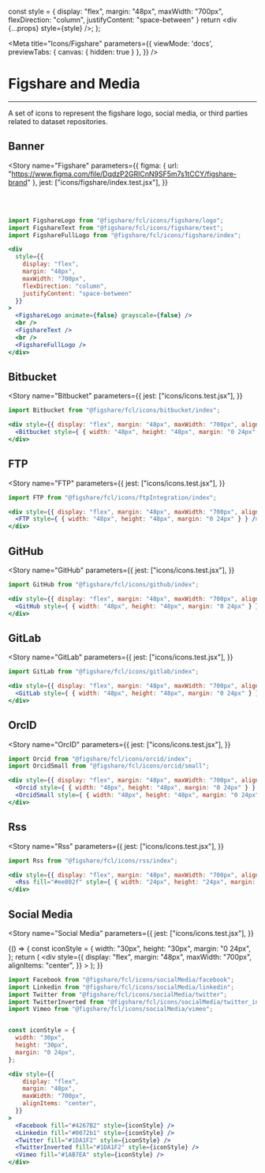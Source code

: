 

  const style = {
    display: "flex",
    margin: "48px",
    maxWidth: "700px",
    flexDirection: "column",
    justifyContent: "space-between"
  }
  return <div {...props} style={style} />;
};

<Meta 
  title="Icons/Figshare" 
  parameters={{
    viewMode: 'docs',
    previewTabs: { 
      canvas: { hidden: true } 
     },
  }}
/>

# Figshare and Media
---

A set of icons to represent the figshare logo, social media, or third parties related to dataset repositories.

## Banner

<Story
  name="Figshare"
  parameters={{
    figma: { url: "https://www.figma.com/file/DqdzP2GRlCnN9SF5m7s1tCCY/figshare-brand" },
    jest: ["icons/figshare/index.test.jsx"],
  }}
>
  <div 
    style={{
      display: "flex",
      margin: "48px",
      maxWidth: "700px",
      flexDirection: "column",
      justifyContent: "space-between"
    }}
  >
    <FigshareLogo animate={false} grayscale={false} />
    <br />
    <FigshareText />
    <br />
    <FigshareFullLogo />
  </div>
</Story>

```jsx
import FigshareLogo from "@figshare/fcl/icons/figshare/logo";
import FigshareText from "@figshare/fcl/icons/figshare/text";
import FigshareFullLogo from "@figshare/fcl/icons/figshare/index";

<div 
  style={{
    display: "flex",
    margin: "48px",
    maxWidth: "700px",
    flexDirection: "column",
    justifyContent: "space-between"
  }}
>
  <FigshareLogo animate={false} grayscale={false} />
  <br />
  <FigshareText />
  <br />
  <FigshareFullLogo />
</div>
```

## Bitbucket


<Story
  name="Bitbucket"
  parameters={{
    jest: ["icons/icons.test.jsx"],
  }}
>
  <div style={{ display: "flex", margin: "48px", maxWidth: "700px", alignItems: "center" }}>
    <Bitbucket style={ { width: "48px", height: "48px", margin: "0 24px" } } />
  </div>
</Story>

```jsx
import Bitbucket from "@figshare/fcl/icons/bitbucket/index";

<div style={{ display: "flex", margin: "48px", maxWidth: "700px", alignItems: "center" }}>
  <Bitbucket style={ { width: "48px", height: "48px", margin: "0 24px" } } />
</div>
```

## FTP


<Story
  name="FTP"
  parameters={{
    jest: ["icons/icons.test.jsx"],
  }}
>
  <div style={{ display: "flex", margin: "48px", maxWidth: "700px", alignItems: "center" }}>
    <FTP style={ { width: "48px", height: "48px", margin: "0 24px" } } />
  </div>
</Story>

```jsx
import FTP from "@figshare/fcl/icons/ftpIntegration/index";

<div style={{ display: "flex", margin: "48px", maxWidth: "700px", alignItems: "center" }}>
  <FTP style={ { width: "48px", height: "48px", margin: "0 24px" } } />
</div>
```

## GitHub


<Story
  name="GitHub"
  parameters={{
    jest: ["icons/icons.test.jsx"],
  }}
>
  <div style={{ display: "flex", margin: "48px", maxWidth: "700px", alignItems: "center" }}>
    <GitHub style={ { width: "48px", height: "48px", margin: "0 24px" } } />
  </div>
</Story>

```jsx
import GitHub from "@figshare/fcl/icons/github/index";

<div style={{ display: "flex", margin: "48px", maxWidth: "700px", alignItems: "center" }}>
  <GitHub style={ { width: "48px", height: "48px", margin: "0 24px" } } />
</div>
```

## GitLab


<Story
  name="GitLab"
  parameters={{
    jest: ["icons/icons.test.jsx"],
  }}
>
  <div style={{ display: "flex", margin: "48px", maxWidth: "700px", alignItems: "center" }}>
    <GitLab style={ { width: "48px", height: "48px", margin: "0 24px" } } />
  </div>
</Story>

```jsx
import GitLab from "@figshare/fcl/icons/gitlab/index";

<div style={{ display: "flex", margin: "48px", maxWidth: "700px", alignItems: "center" }}>
  <GitLab style={ { width: "48px", height: "48px", margin: "0 24px" } } />
</div>
```

## OrcID


<Story
  name="OrcID"
  parameters={{
    jest: ["icons/icons.test.jsx"],
  }}
>
  <div style={{ display: "flex", margin: "48px", maxWidth: "700px", alignItems: "center" }}>
    <Orcid style={ { width: "48px", height: "48px", margin: "0 24px" } } />
    <OrcidSmall style={ { width: "48px", height: "48px", margin: "0 24px" } } />
  </div>
</Story>

```jsx
import Orcid from "@figshare/fcl/icons/orcid/index";
import OrcidSmall from "@figshare/fcl/icons/orcid/small";

<div style={{ display: "flex", margin: "48px", maxWidth: "700px", alignItems: "center" }}>
  <Orcid style={ { width: "48px", height: "48px", margin: "0 24px" } } />
  <OrcidSmall style={ { width: "48px", height: "48px", margin: "0 24px" } } />
</div>
```

## Rss


<Story
  name="Rss"
  parameters={{
    jest: ["icons/icons.test.jsx"],
  }}
>
  <div style={{ display: "flex", margin: "48px", maxWidth: "700px", alignItems: "center" }}>
    <Rss fill="#ee802f" style={ { width: "24px", height: "24px", margin: "0 24px" } } />
  </div>
</Story>

```jsx
import Rss from "@figshare/fcl/icons/rss/index";

<div style={{ display: "flex", margin: "48px", maxWidth: "700px", alignItems: "center" }}>
  <Rss fill="#ee802f" style={ { width: "24px", height: "24px", margin: "0 24px" } } />
</div>
```

## Social Media



<Story
  name="Social Media"
  parameters={{
    jest: ["icons/icons.test.jsx"],
  }}
>
  {() => {
    const iconStyle = {
      width: "30px",
      height: "30px",
      margin: "0 24px",
    };
    return (
      <div style={{
          display: "flex",
          margin: "48px",
          maxWidth: "700px",
          alignItems: "center",
        }}
      >
        <Facebook fill="#4267B2" style={iconStyle} />
        <Linkedin fill="#0072b1" style={iconStyle} />
        <Twitter fill="#000" style={iconStyle} />
        <TwitterInverted fill="#000" style={iconStyle} />
        <Vimeo fill="#1AB7EA" style={iconStyle} />
      </div>
    );
  }}
  
</Story>

```jsx
import Facebook from "@figshare/fcl/icons/socialMedia/facebook";
import Linkedin from "@figshare/fcl/icons/socialMedia/linkedin";
import Twitter from "@figshare/fcl/icons/socialMedia/twitter";
import TwitterInverted from "@figshare/fcl/icons/socialMedia/twitter_inverted";
import Vimeo from "@figshare/fcl/icons/socialMedia/vimeo";


const iconStyle = {
  width: "30px",
  height: "30px",
  margin: "0 24px",
};

<div style={{
    display: "flex",
    margin: "48px",
    maxWidth: "700px",
    alignItems: "center",
  }}
>
  <Facebook fill="#4267B2" style={iconStyle} />
  <Linkedin fill="#0072b1" style={iconStyle} />
  <Twitter fill="#1DA1F2" style={iconStyle} />
  <TwitterInverted fill="#1DA1F2" style={iconStyle} />
  <Vimeo fill="#1AB7EA" style={iconStyle} />
</div>
```
